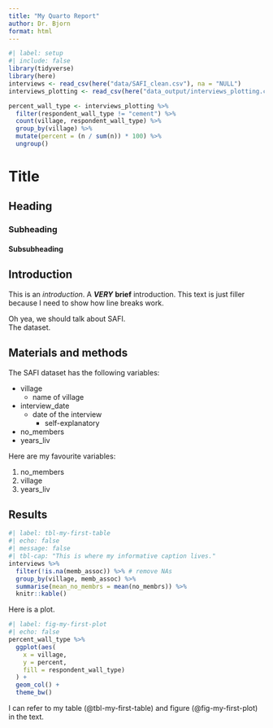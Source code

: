 ```yaml
---
title: "My Quarto Report"
author: Dr. Bjorn
format: html
---
```


```r
#| label: setup
#| include: false
library(tidyverse)
library(here)
interviews <- read_csv(here("data/SAFI_clean.csv"), na = "NULL")
interviews_plotting <- read_csv(here("data_output/interviews_plotting.csv"))

percent_wall_type <- interviews_plotting %>% 
  filter(respondent_wall_type != "cement") %>% 
  count(village, respondent_wall_type) %>% 
  group_by(village) %>% 
  mutate(percent = (n / sum(n)) * 100) %>% 
  ungroup()
```

# Title
## Heading
### Subheading
#### Subsubheading

## Introduction

This is an *introduction*. A ***VERY*** **brief** introduction. This text is
just filler because I need to show how line breaks work.

Oh yea, we should talk about SAFI.   
The dataset.

## Materials and methods

The SAFI dataset has the following variables:

- village
  + name of village
- interview_date
  * date of the interview
    + self-explanatory
- no_members
- years_liv

Here are my favourite variables:

1. no_members
2. village
3. years_liv

## Results

```r
#| label: tbl-my-first-table
#| echo: false
#| message: false
#| tbl-cap: "This is where my informative caption lives."
interviews %>%
  filter(!is.na(memb_assoc)) %>% # remove NAs
  group_by(village, memb_assoc) %>% 
  summarise(mean_no_membrs = mean(no_membrs)) %>% 
  knitr::kable()
```

Here is a plot.

```r
#| label: fig-my-first-plot
#| echo: false
percent_wall_type %>% 
  ggplot(aes(
    x = village, 
    y = percent, 
    fill = respondent_wall_type)
  ) +
  geom_col() +
  theme_bw()
```

I can refer to my table (@tbl-my-first-table) and figure (@fig-my-first-plot) in the text.




